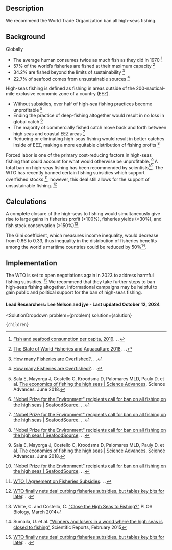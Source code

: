 


## Description
We recommend the World Trade Organization ban all high-seas fishing.

## Background
Globally
- The average human consumes twice as much fish as they did in 1970 [^"3"]
- 57% of the world’s fisheries are fished at their maximum capacity [^"4"]
- 34.2% are fished beyond the limits of sustainability [^"5"]
- 22.7% of seafood comes from unsustainable sources [^"5"]

High-seas fishing is defined as fishing in areas outside of the 200-nautical-mile exclusive economic zone of a country (EEZ).
- Without subsidies, over half of high-sea fishing practices become unprofitable [^"1"]
- Ending the practice of deep-fishing altogether would result in no loss in global catch [^"6"]
- The majority of commercially fished catch move back and forth between high seas and coastal EEZ areas [^"6"]
- Reducing or eliminating high-seas fishing would result in better catches inside of EEZ, making a more equitable distribution of fishing profits [^"6"]

Forced labor is one of the primary cost-reducing factors in high-seas fishing that could account for what would otherwise be unprofitable. [^"1"] A total ban on high-seas fishing has been recommended by scientists[^"6"]. The WTO has recently banned certain fishing subsidies which support overfished stocks [^"7"], however, this deal still allows for the support of unsustainable fishing.  [^"9"]

## Calculations
A complete closure of the high-seas to fishing would simultaneously give rise to large gains in fisheries profit (>100%), fisheries yields (>30%), and fish stock conservation (>150%)[^"10"].

The Gini coefficient, which measures income inequality, would decrease from 0.66 to 0.33, thus inequality in the distribution of fisheries benefits among the world's maritime countries could be reduced by 50%[^"11"].

## Implementation
The WTO is set to open negotiations again in 2023 to address harmful fishing subsidies. [^"9"] We recommend that they take further steps to ban high-seas fishing altogether.
Informational campaigns may be helpful to gain public and political support for the ban of high-seas fishing.

#### Lead Researchers: Lee Nelson and jye - Last updated October 12, 2024

[^"1"]: Sala E, Mayorga J, Costello C, Kroodsma D, Palomares MLD, Pauly D, et al.  [The economics of fishing the high seas | Science Advances](https://www.science.org/doi/10.1126/sciadv.aat2504). Science Advances. June 2018.

[^"2"]:  [19 Overfishing Facts That Will Blow Your Mind | Earth.Org](https://earth.org/facts-overfishing/). . . 
[^"3"]:  [Fish and seafood consumption per capita, 2019](https://ourworldindata.org/grapher/fish-and-seafood-consumption-per-capita?tab=chart). . . 
[^"4"]:  [The State of World Fisheries and Aquaculture 2018](https://www.fao.org/state-of-fisheries-aquaculture). . . 
[^"5"]:  [How many Fisheries are Overfished?](https://sustainablefisheries-uw.org/how-many-fisheries-are-overfished/). . . 
[^"6"]:  ["Nobel Prize for the Environment" recipients call for ban on all fishing on the high seas | SeafoodSource](https://www.seafoodsource.com/news/environment-sustainability/the-tyler-prize-for-environmental-achievement-awarded-to-daniel-pauly-and-rashid-sumalia-for-protecting-the-lungs-of-the-planet). . . 
[^"7"]:  [WTO | Agreement on Fisheries Subsidies](https://www.wto.org/english/tratop_e/rulesneg_e/fish_e/fish_e.htm). . . 
[^"8"]:  [A Global Deal to End Harmful Fisheries Subsidies | The Pew Charitable Trusts](https://www.pewtrusts.org/en/trust/archive/winter-2023/a-global-deal-to-end-harmful-fisheries-subsidies). . . 
[^"9"]:  [WTO finally nets deal curbing fisheries subsidies, but tables key bits for later](https://news.mongabay.com/2022/06/wto-finally-nets-deal-curbing-fisheries-subsidies-but-tables-key-bits-for-later/#:~:text=The%20new%20agreement%20bans%20government,and%20unreported%20(IUU)%20fishing.). . .
[^"10"]:  White, C. and Costello, C. ["Close the High Seas to Fishing?"](https://doi.org/10.1371/journal.pbio.1001826) PLOS Biology, March 2014

[^"11"]:  Sumaila, U. et al. ["Winners and losers in a world where the high seas is closed to fishing"](https://doi.org/10.1038/srep08481) Scientific Reports, February 2015


  <SolutionDropdown
    problem={problem}
    solution={solution}
  >
    {children}
  </SolutionDropdown>
